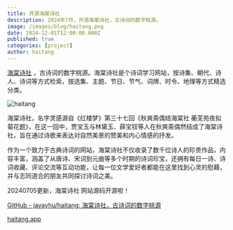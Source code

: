 ```yaml
---
title: 开源海棠诗社
description: 2024年7月，开源海棠诗社，古诗词的数字桃源。
image: /images/blog/haitang.png
date: 2024-12-01T12:00:00.000Z
published: true
categories: [project]
author: haitang
---
```


[海棠诗社](https://haitang.app/?ref=javayhu.com) ，古诗词的数字桃源。海棠诗社是个诗词学习网站，按诗集、朝代、诗人、诗词等方式检索，按选集、主题、节日、节气、词牌、时令、地理等方式精选分类。

![haitang](https://blog.javayhu.com/images/c4cd23b5135059105d69c11ef8de1174.png)

海棠诗社，名字灵感源自《红楼梦》第三十七回《秋爽斋偶结海棠社 蘅芜苑夜拟菊花题》，在这一回中，贾宝玉与林黛玉、薛宝钗等人在秋爽斋偶然结成了海棠诗社，旨在通过诗歌来表达对自然美景的赞美和内心情感的抒发。

作为一个致力于古典诗词的网站，海棠诗社不仅收录了数千位诗人的珍贵作品，内容丰富，涵盖了从唐诗、宋词到元曲等多个时期的诗词珍宝，还拥有每日一诗、诗词收藏、评论交流等互动功能，让每一位文学爱好者都能在这里找到心灵的慰藉，并与志同道合的朋友共同探讨诗词之美。

20240705更新，海棠诗社 网站源码开源啦！

[GitHub - javayhu/haitang: 海棠诗社，古诗词的数字桃源](https://github.com/javayhu/haitang)

[haitang.app](https://haitang.app/?ref=javayhu.com)
